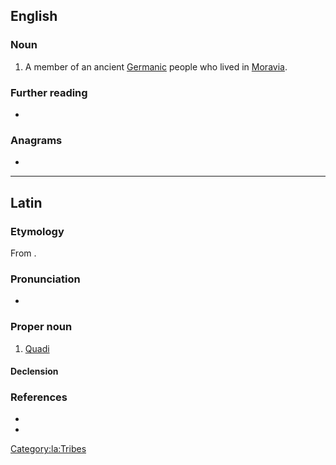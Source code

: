 ==English==

===Noun===
{{wikipedia}}
{{en-noun|s|Quadi}}

# {{lb|en|historical}} A member of an ancient [[Germanic]] people who lived in [[Moravia]].

===Further reading===
* {{R:OneLook}}

===Anagrams===
* {{anagrams|en|a=adiqu|Quaid}}

----

==Latin==

===Etymology===
From {{der|la|grc|Κουάδοι}}.

===Pronunciation===
* {{la-IPA|quādī}}

===Proper noun===
{{la-proper noun|Quādī|Quādōrum|m-p|second}}

# [[#English|Quadi]]

====Declension====
{{la-decl-2nd|num=pl|Quād}}

===References===
* {{R:Gaffiot}}
* {{R:Smith's Geography}}

[[Category:la:Tribes]]